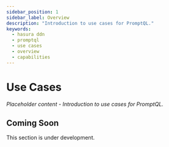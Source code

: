 ```yaml
---
sidebar_position: 1
sidebar_label: Overview
description: "Introduction to use cases for PromptQL."
keywords:
  - hasura ddn
  - promptql
  - use cases
  - overview
  - capabilities
---
```


# Use Cases

_Placeholder content - Introduction to use cases for PromptQL._

## Coming Soon

This section is under development.
